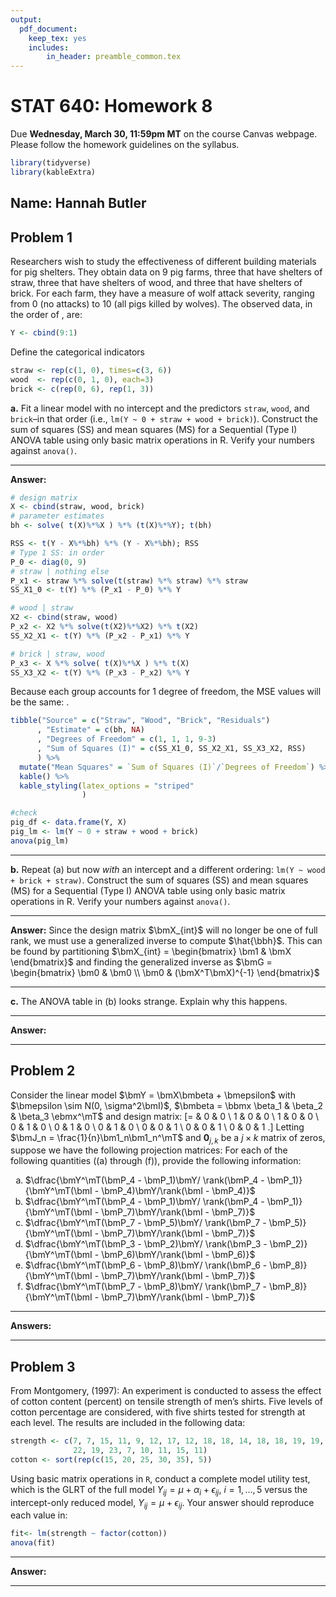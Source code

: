 ```yaml
---
output: 
  pdf_document: 
    keep_tex: yes
    includes:
        in_header: preamble_common.tex
---
```




STAT 640: Homework 8
===================
Due **Wednesday, March 30, 11:59pm MT** on the course Canvas webpage. Please follow the homework guidelines on the syllabus.

```r
library(tidyverse)
library(kableExtra)
```

## Name: Hannah Butler
##

## Problem 1

Researchers wish to study the effectiveness of different building materials for pig shelters. They obtain data on 9 pig farms, three that have shelters of straw, three that have shelters of wood, and three that have shelters of brick. 
    For each farm, they have a measure of wolf attack severity, ranging from 0 (no attacks) to 10 (all pigs killed by wolves). The observed data, in the order of \texttt{("straw","straw","straw","wood","wood","wood","brick","brick","brick")}, are:
```r
Y <- cbind(9:1)
```
Define the categorical indicators
```r
straw <- rep(c(1, 0), times=c(3, 6))
wood  <- rep(c(0, 1, 0), each=3)
brick <- c(rep(0, 6), rep(1, 3))
```

**a.** Fit a linear model with no intercept and the predictors `straw`, `wood`, and `brick`--in that order (i.e., `lm(Y ~ 0 + straw + wood + brick)`). Construct the sum of squares (SS) and mean squares (MS) for a Sequential (Type I) ANOVA table using only basic matrix operations in R. Verify your numbers against `anova()`.

*********************************************************************************

**Answer:** 

```r
# design matrix
X <- cbind(straw, wood, brick)
# parameter estimates
bh <- solve( t(X)%*%X ) %*% (t(X)%*%Y); t(bh)
```

```r
RSS <- t(Y - X%*%bh) %*% (Y - X%*%bh); RSS
# Type 1 SS: in order
P_0 <- diag(0, 9)                                       
# straw | nothing else
P_x1 <- straw %*% solve(t(straw) %*% straw) %*% straw 
SS_X1_0 <- t(Y) %*% (P_x1 - P_0) %*% Y

# wood | straw
X2 <- cbind(straw, wood)
P_x2 <- X2 %*% solve(t(X2)%*%X2) %*% t(X2)
SS_X2_X1 <- t(Y) %*% (P_x2 - P_x1) %*% Y

# brick | straw, wood
P_x3 <- X %*% solve( t(X)%*%X ) %*% t(X)
SS_X3_X2 <- t(Y) %*% (P_x3 - P_x2) %*% Y
```

 Because each group accounts for 1 degree of freedom, the MSE values will be the same: .
 
```r
tibble("Source" = c("Straw", "Wood", "Brick", "Residuals")
      , "Estimate" = c(bh, NA)
      , "Degrees of Freedom" = c(1, 1, 1, 9-3) 
      , "Sum of Squares (I)" = c(SS_X1_0, SS_X2_X1, SS_X3_X2, RSS)
      ) %>%
  mutate("Mean Squares" = `Sum of Squares (I)`/`Degrees of Freedom`) %>%
  kable() %>%
  kable_styling(latex_options = "striped"
                )
```
 
```r
#check
pig_df <- data.frame(Y, X)
pig_lm <- lm(Y ~ 0 + straw + wood + brick)
anova(pig_lm)
```

*********************************************************************************


**b.** Repeat (a) but now *with* an intercept and a different ordering: `lm(Y ~ wood + brick + straw)`. Construct the sum of squares (SS) and mean squares (MS) for a Sequential (Type I) ANOVA table using only basic matrix operations in R. Verify your numbers against `anova()`.
    

*********************************************************************************

**Answer:** 
Since the design matrix $\bmX_{int}$ will no longer be one of full rank, we must use a generalized inverse to compute $\hat{\bbh}$. This can be found by partitioning $\bmX_{int} = \begin{bmatrix} \bm1 & \bmX \end{bmatrix}$ and finding the generalized inverse as $\bmG = \begin{bmatrix} \bm0 & \bm0 \\ \bm0 & (\bmX^T\bmX)^{-1} \end{bmatrix}$

*********************************************************************************

**c.** The ANOVA table in (b) looks strange. Explain why this happens.
    

*********************************************************************************

**Answer:** 

*********************************************************************************
  


## Problem 2

Consider the linear model $\bmY = \bmX\bmbeta + \bmepsilon$ with $\bmepsilon \sim N(0, \sigma^2\bmI)$, $\bmbeta = \bbmx \beta_1 & \beta_2 & \beta_3 \ebmx^\mT$ and design matrix: \[\bmX = \bbmx 1 & 0 & 0 \\ 1 & 0 & 0 \\ 1 & 0 & 0 \\ 0 & 1 & 0 \\ 0 & 1 & 0 \\ 0 & 1 & 0 \\ 0 & 0 & 1 \\ 0 & 0 & 1 \\ 0 & 0 & 1 \ebmx.\]
Letting $\bmJ_n = \frac{1}{n}\bm1_n\bm1_n^\mT$ and $\bm0_{j,k}$ be a $j \times k$ matrix of zeros, suppose we have the following projection matrices:
\begin{align*}
\bmP_1 &= \bbmx \bmJ_3 & \bm0_{3,3} & \bm0_{3,3}\\ \bm0_{3,3} & \bm0_{3,3} & \bm0_{3,3}\\ \bm0_{3,3} & \bm0_{3,3} & \bm0_{3,3}\ebmx & \bmP_2 &= \bbmx \bm0_{3,3} & \bm0_{3,3} & \bm0_{3,3}\\ \bm0_{3,3} & \bmJ_3 & \bm0_{3,3}\\ \bm0_{3,3} & \bm0_{3,3} & \bm0_{3,3}\ebmx & \bmP_3 &= \bbmx \bm0_{3,3} & \bm0_{3,3} & \bm0_{3,3}\\ \bm0_{3,3} & \bm0_{3,3} & \bm0_{3,3}\\ \bm0_{3,3} & \bm0_{3,3} & \bmJ_3\ebmx\\
\bmP_4 &= \bbmx \bmJ_3 & \bm0_{3,3} & \bm0_{3,3}\\ \bm0_{3,3} & \bmJ_3 & \bm0_{3,3}\\ \bm0_{3,3} & \bm0_{3,3} & \bm0_{3,3}\ebmx & \bmP_5 &= \bbmx \bmJ_3 & \bm0_{3,3} & \bm0_{3,3}\\ \bm0_{3,3} & \bm0_{3,3} & \bm0_{3,3}\\ \bm0_{3,3} & \bm0_{3,3} & \bmJ_3\ebmx& \bmP_6 &= \bbmx \bm0_{3,3} & \bm0_{3,3} & \bm0_{3,3}\\ \bm0_{3,3} & \bmJ_3 & \bm0_{3,3}\\ \bm0_{3,3} & \bm0_{3,3} & \bmJ_3\ebmx\\
\bmP_7 &= \bbmx \bmJ_3 & \bm0_{3,3} & \bm0_{3,3}\\ \bm0_{3,3} & \bmJ_3 & \bm0_{3,3}\\ \bm0_{3,3} & \bm0_{3,3} & \bmJ_3 \ebmx & \bmP_8 &= \bbmx \bm0_{3,3} & \bm0_{3,6}\\ \bm0_{6,3} &  \bmJ_6\ebmx&
\end{align*}
For each of the following quantities ((a) through (f)), provide the following information:
\def\labelenumii{\roman{enumii}.}
\begin{enumerate}
\item Does this represent a valid F-statistic for an F-test? If yes, answer remaining questions; if no, explain why not and then skip remaining questions.
\item What are the null and alternative hypotheses being tested?
\item Does this F-statistic correspond to a GLRT? If no, why not?
\item Would this F-statistic appear in a Type I ANOVA Table?
\item Would this F-statistic appear in a Type III ANOVA Table?
\end{enumerate}

a. $\dfrac{\bmY^\mT(\bmP_4 - \bmP_1)\bmY/ \rank(\bmP_4 - \bmP_1)}{\bmY^\mT(\bmI - \bmP_4)\bmY/\rank(\bmI - \bmP_4)}$
b. $\dfrac{\bmY^\mT(\bmP_4 - \bmP_1)\bmY/ \rank(\bmP_4 - \bmP_1)}{\bmY^\mT(\bmI - \bmP_7)\bmY/\rank(\bmI - \bmP_7)}$
c. $\dfrac{\bmY^\mT(\bmP_7 - \bmP_5)\bmY/ \rank(\bmP_7 - \bmP_5)}{\bmY^\mT(\bmI - \bmP_7)\bmY/\rank(\bmI - \bmP_7)}$
d. $\dfrac{\bmY^\mT(\bmP_3 - \bmP_2)\bmY/ \rank(\bmP_3 - \bmP_2)}{\bmY^\mT(\bmI - \bmP_6)\bmY/\rank(\bmI - \bmP_6)}$
e. $\dfrac{\bmY^\mT(\bmP_6 - \bmP_8)\bmY/ \rank(\bmP_6 - \bmP_8)}{\bmY^\mT(\bmI - \bmP_7)\bmY/\rank(\bmI - \bmP_7)}$
f. $\dfrac{\bmY^\mT(\bmP_7 - \bmP_8)\bmY/ \rank(\bmP_7 - \bmP_8)}{\bmY^\mT(\bmI - \bmP_7)\bmY/\rank(\bmI - \bmP_7)}$


*********************************************************************************

**Answers:** 



*********************************************************************************


## Problem 3
From Montgomery, (1997):  An experiment is conducted to assess the effect of cotton content (percent) on tensile strength of men's shirts.  Five levels of cotton percentage are considered, with five shirts tested for strength at each level. The results are included in the following data:
```r
strength <- c(7, 7, 15, 11, 9, 12, 17, 12, 18, 18, 14, 18, 18, 19, 19, 19, 25, 
              22, 19, 23, 7, 10, 11, 15, 11)
cotton <- sort(rep(c(15, 20, 25, 30, 35), 5))
```
Using basic matrix operations in `R`, conduct a complete model utility test, which is the GLRT of the full model $Y_{ij}=\mu+\alpha_i+\epsilon_{ij}$, $i=1,\ldots,5$ versus the intercept-only reduced model,  $Y_{ij}=\mu+\epsilon_{ij}$. Your answer should reproduce each value in:
```r
fit<- lm(strength ~ factor(cotton))
anova(fit)
```


*********************************************************************************

**Answer:** 



*********************************************************************************

